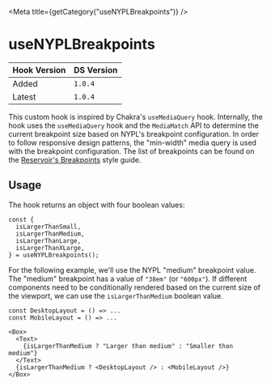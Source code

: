 

<Meta title={getCategory("useNYPLBreakpoints")} />

# useNYPLBreakpoints

| Hook Version | DS Version |
| ------------ | ---------- |
| Added        | `1.0.4`    |
| Latest       | `1.0.4`    |

This custom hook is inspired by Chakra's `useMediaQuery` hook. Internally,
the hook uses the `useMediaQuery` hook and the `MediaMatch` API to determine
the current breakpoint size based on NYPL's breakpoint configuration. In order
to follow responsive design patterns, the "min-width" media query is used
with the breakpoint configuration. The list of breakpoints can be found on
the [Reservoir's Breakpoints](https://nypl.github.io/nypl-design-system/reservoir/v1/?path=/story/style-guide-breakpoints--page)
style guide.

## Usage

The hook returns an object with four boolean values:

```tsx
const {
  isLargerThanSmall,
  isLargerThanMedium,
  isLargerThanLarge,
  isLargerThanXLarge,
} = useNYPLBreakpoints();
```

For the following example, we'll use the NYPL "medium" breakpoint value. The
"medium" breakpoint has a value of `"38em"` (or `"600px"`). If different
components need to be conditionally rendered based on the current size of the
viewport, we can use the `isLargerThanMedium` boolean value.

```tsx
const DesktopLayout = () => ...
const MobileLayout = () => ...

<Box>
  <Text>
    {isLargerThanMedium ? "Larger than medium" : "Smaller than medium"}
  </Text>
  {isLargerThanMedium ? <DesktopLayout /> : <MobileLayout />}
</Box>
```
